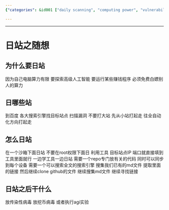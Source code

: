 ```yaml
---
{"categories": &id001 ["daily scanning", "computing power", "vulnerabilities", "cybersecurity", "search engines", "exploits", "hacking", "security", "vulnerability", "sandbox environment", "code repository"], "category": "Hacking", "date": "2023-12-22 23:52:59", "description": "This article delves into daily scanning, a technique that leverages free computing power by identifying and exploiting vulnerabilities in smaller websites. It provides insights on utilizing tools, setting up a secure environment, creating a code repository, and employing search engines for acquiring information and links. The endgame involves infecting sites with viruses or conducting AI experiments.", "tags": *id001, "title": "日站之随想"}

---
```


------

# 日站之随想

## 为什么要日站
因为自己电脑算力有限 要探索高级人工智能 要运行某些赚钱程序 必须免费白嫖别人的算力

## 日哪些站
到百度 各大搜索引擎找目标站点 扫描漏洞 不要打大站 先从小站打起走 往全自动化方向打起走

## 怎么日站
在一个沙箱下面日站 不要在root权限下面日
利用工具 目标站点IP 端口就直接填到工具里面就行 一边学工具一边日站
需要一个repo专门放有关的代码 同时可以同步到每个设备
需要一个可以搜索全文的搜索引擎 搜集我们已有的md文件 提取里面的链接 然后继续clone github的文件 继续搜集md文件 继续寻找链接

## 日站之后干什么
放传染性病毒 放挖币病毒 或者执行agi实验


